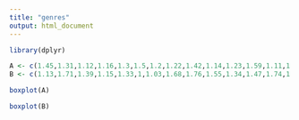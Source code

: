 ```yaml
---
title: "genres"
output: html_document
---
```


```r
library(dplyr)

A <- c(1.45,1.31,1.12,1.16,1.3,1.5,1.2,1.22,1.42,1.14,1.23,1.59,1.11,1.1,1.53,1.52,1.17,1.49,1.62,1.29)
B <- c(1.13,1.71,1.39,1.15,1.33,1,1.03,1.68,1.76,1.55,1.34,1.47,1.74,1.74,1.19,1.15,1.2,1.59,1.47)

boxplot(A)

boxplot(B)
```
